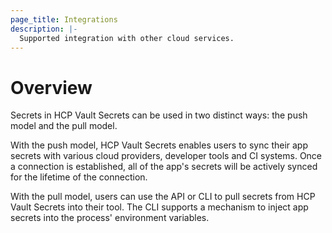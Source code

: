 ```yaml
---
page_title: Integrations
description: |-
  Supported integration with other cloud services.
---
```


# Overview

Secrets in HCP Vault Secrets can be used in two distinct ways: the push model and the pull model. 

With the push model, HCP Vault Secrets enables users to sync their app secrets with various cloud providers, developer tools and CI systems. 
Once a connection is established, all of the app's secrets will be actively synced 
for the lifetime of the connection. 

With the pull model, users can use the API or CLI to pull secrets from HCP Vault Secrets into their tool. 
The CLI supports a mechanism to inject app secrets into the process' environment variables. 

